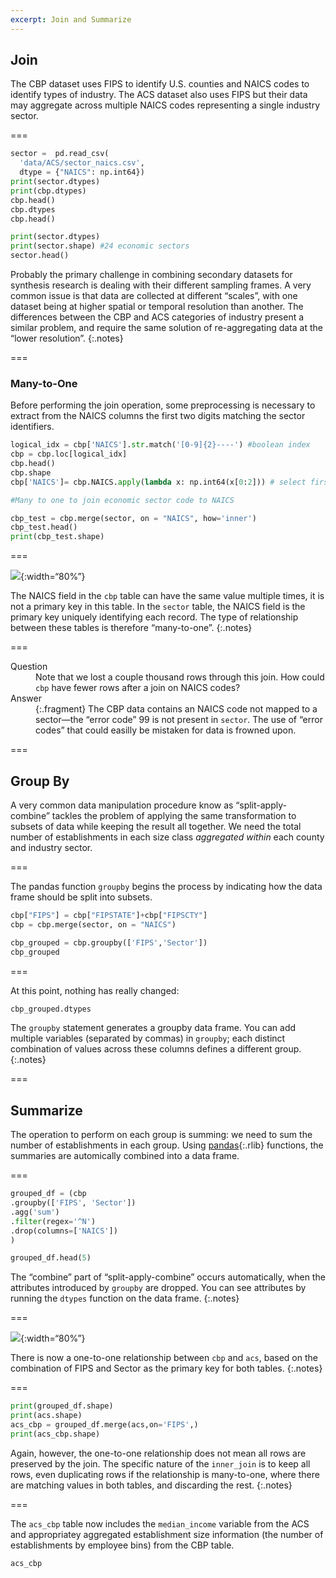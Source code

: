 ```yaml
---
excerpt: Join and Summarize
---
```


## Join

The CBP dataset uses FIPS to identify U.S. counties and NAICS codes to identify
types of industry. The ACS dataset also uses FIPS but their data may aggregate
across multiple NAICS codes representing a single industry sector.

===

```python

sector =  pd.read_csv(
  'data/ACS/sector_naics.csv',
  dtype = {"NAICS": np.int64})
print(sector.dtypes)
print(cbp.dtypes)
cbp.head()
cbp.dtypes
cbp.head()
```
```python
print(sector.dtypes)
print(sector.shape) #24 economic sectors
sector.head()
```

Probably the primary challenge in combining secondary datasets for synthesis
research is dealing with their different sampling frames. A very common issue is
that data are collected at different "scales", with one dataset being at higher
spatial or temporal resolution than another. The differences between the CBP and
ACS categories of industry present a similar problem, and require the same
solution of re-aggregating data at the "lower resolution".
{:.notes}

===

### Many-to-One

Before performing the join operation, some preprocessing is necessary to extract from the NAICS columns the first two digits matching the sector identifiers.

```python

logical_idx = cbp['NAICS'].str.match('[0-9]{2}----') #boolean index
cbp = cbp.loc[logical_idx]
cbp.head()
cbp.shape
cbp['NAICS']= cbp.NAICS.apply(lambda x: np.int64(x[0:2])) # select first two digits

```

```python
#Many to one to join economic sector code to NAICS

cbp_test = cbp.merge(sector, on = "NAICS", how='inner')
cbp_test.head()
print(cbp_test.shape)

```

===

![]({% include asset.html path="images/many-to-one.svg" %}){:width="80%"}

The NAICS field in the `cbp` table can have the same value multiple times, it is
not a primary key in this table. In the `sector` table, the NAICS field is the
primary key uniquely identifying each record. The type of relationship between
these tables is therefore "many-to-one".
{:.notes}

===

Question
: Note that we lost a couple thousand rows through this join. How could
`cbp` have fewer rows after a join on NAICS codes?

Answer
: {:.fragment} The CBP data contains an NAICS code not mapped to a sector---the
"error code" 99 is not present in `sector`. The use of "error codes" that
could easilly be mistaken for data is frowned upon.

===

## Group By

A very common data manipulation procedure know as "split-apply-combine" tackles
the problem of applying the same transformation to subsets of data while keeping
the result all together. We need the total number of establishments
in each size class *aggregated within* each county and industry sector.

===

The pandas function `groupby` begins the process by indicating how the data
frame should be split into subsets.

```python

cbp["FIPS"] = cbp["FIPSTATE"]+cbp["FIPSCTY"]
cbp = cbp.merge(sector, on = "NAICS")

cbp_grouped = cbp.groupby(['FIPS','Sector'])
cbp_grouped


```

===

At this point, nothing has really changed:

```python
cbp_grouped.dtypes
```

The `groupby` statement generates a groupby data frame. You can add multiple variables
(separated by commas) in `groupby`; each distinct combination of values across
these columns defines a different group.
{:.notes}

===

## Summarize

The operation to perform on each group is summing: we need to sum the number of
establishments in each group. Using [pandas](){:.rlib} functions, the summaries
are automically combined into a data frame.

===

```python

grouped_df = (cbp
.groupby(['FIPS', 'Sector']) 
.agg('sum')
.filter(regex='^N')
.drop(columns=['NAICS'])
)

grouped_df.head(5)
```

The "combine" part of "split-apply-combine" occurs automatically, when the
attributes introduced by `groupby` are dropped. You can see attributes 
by running the `dtypes` function on the data frame.
{:.notes}

===

![]({% include asset.html path="images/one-to-one.svg" %}){:width="80%"}

There is now a one-to-one relationship between `cbp` and `acs`, based on
the combination of FIPS and Sector as the primary key for both tables.
{:.notes}

===

```python
print(grouped_df.shape)
print(acs.shape)
acs_cbp = grouped_df.merge(acs,on='FIPS',)
print(acs_cbp.shape)

```

Again, however, the one-to-one relationship does not mean all rows are preserved
by the join. The specific nature of the `inner_join` is to keep all rows, even
duplicating rows if the relationship is many-to-one, where there are matching
values in both tables, and discarding the rest.
{:.notes}

===

The `acs_cbp` table now includes the `median_income` variable from the ACS and
appropriatey aggregated establishment size information (the number of
establishments by employee bins) from the CBP table.

```python
acs_cbp
```
